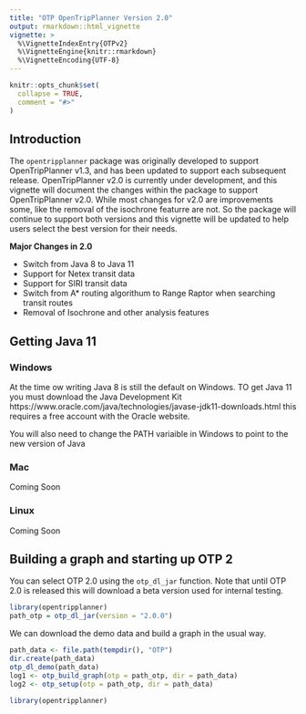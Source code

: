 ```yaml
---
title: "OTP OpenTripPlanner Version 2.0"
output: rmarkdown::html_vignette
vignette: >
  %\VignetteIndexEntry{OTPv2}
  %\VignetteEngine{knitr::rmarkdown}
  %\VignetteEncoding{UTF-8}
---
```


```r
knitr::opts_chunk$set(
  collapse = TRUE,
  comment = "#>"
)
```

## Introduction

The `opentripplanner` package was originally developed to support OpenTripPlanner v1.3, and has been updated to support each subsequent release. OpenTripPlanner v2.0 is currently under development, and this vignette will document the changes within the package to support OpenTripPlanner v2.0. While most changes for v2.0 are improvements some, like the removal of the isochrone featurre are not. So the package will continue to support both versions and this vignette will be updated to help users select the best version for their needs.

**Major Changes in 2.0**

* Switch from Java 8 to Java 11
* Support for Netex transit data
* Support for SIRI transit data
* Switch from A* routing algorithum to Range Raptor when searching transit routes
* Removal of Isochrone and other analysis features

## Getting Java 11

### Windows

At the time ow writing Java 8 is still the default on Windows. TO get Java 11 you must download the Java Development Kit https://www.oracle.com/java/technologies/javase-jdk11-downloads.html this requires a free account with the Oracle website.

You will also need to change the PATH variaible in Windows to point to the new version of Java

### Mac

Coming Soon

### Linux

Coming Soon

## Building a graph and starting up OTP 2

You can select OTP 2.0 using the `otp_dl_jar` function. Note that until OTP 2.0 is released this will download a beta version used for internal testing.

```r
library(opentripplanner)
path_otp = otp_dl_jar(version = "2.0.0")
```
We can download the demo data and build a graph in the usual way.

```r
path_data <- file.path(tempdir(), "OTP")
dir.create(path_data)
otp_dl_demo(path_data)
log1 <- otp_build_graph(otp = path_otp, dir = path_data)
log2 <- otp_setup(otp = path_otp, dir = path_data)
```


```r
library(opentripplanner)
```
